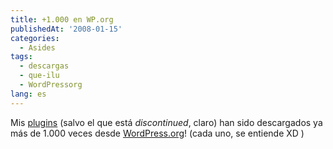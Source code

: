 ```yaml
---
title: +1.000 en WP.org
publishedAt: '2008-01-15'
categories:
  - Asides
tags:
  - descargas
  - que-ilu
  - WordPressorg
lang: es
---
```


Mis [plugins](http://rick.jinlabs.com/code/) (salvo el que está _discontinued_, claro) han sido descargados ya más de 1.000 veces desde [WordPress.org](http://wordpress.org/extend/plugins/profile/RickGC)! (cada uno, se entiende XD )

